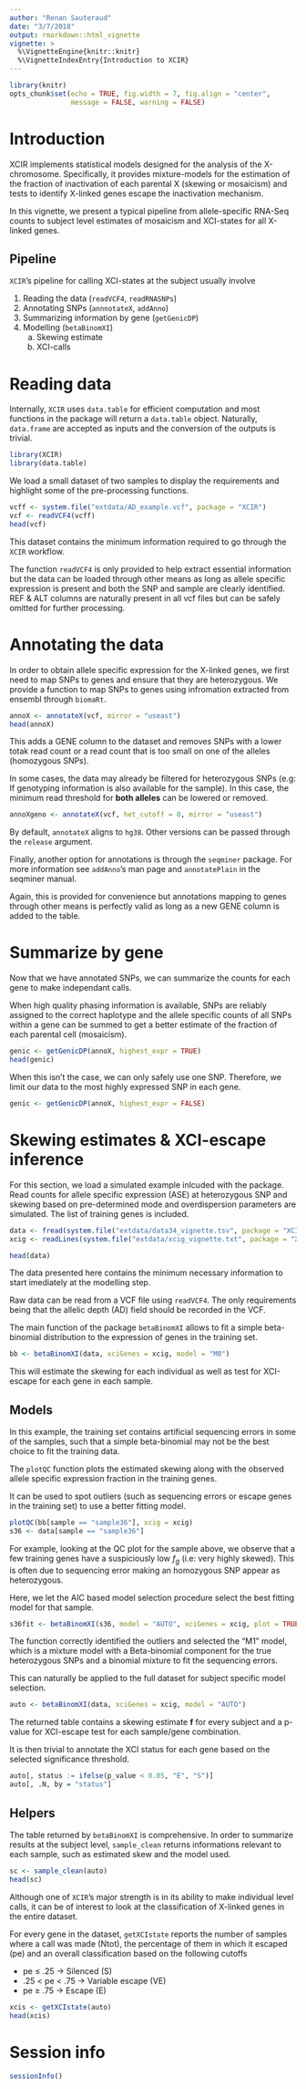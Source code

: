 ```yaml
---
author: "Renan Sauteraud"
date: "3/7/2018"
output: rmarkdown::html_vignette
vignette: >
  %\VignetteEngine{knitr::knitr}
  %\VignetteIndexEntry{Introduction to XCIR}
---
```


```r
library(knitr)
opts_chunk$set(echo = TRUE, fig.width = 7, fig.align = "center",
               message = FALSE, warning = FALSE)
```

# Introduction

XCIR implements statistical models designed for the analysis of the X-chromosome.
Specifically, it provides mixture-models for the estimation of the fraction
of inactivation of each parental X (skewing or mosaicism) and tests to
identify X-linked genes escape the inactivation mechanism.

In this vignette, we present a typical pipeline from allele-specific RNA-Seq
counts to subject level estimates of mosaicism and XCI-states for all
X-linked genes.


## Pipeline

`XCIR`'s pipeline for calling XCI-states at the subject usually involve

1. Reading the data (`readVCF4`, `readRNASNPs`)
2. Annotating SNPs (`annnotateX`, `addAnno`)
3. Summarizing information by gene (`getGenicDP`)
4. Modelling (`betaBinomXI`)
    a. Skewing estimate
    b. XCI-calls
    

# Reading data
Internally, `XCIR` uses `data.table` for efficient computation and most functions
in the package will return a `data.table` object. Naturally, `data.frame` are
accepted as inputs and the conversion of the outputs is trivial.

```r
library(XCIR)
library(data.table)
```

We load a small dataset of two samples to display the requirements and
highlight some of the pre-processing functions.
```r
vcff <- system.file("extdata/AD_example.vcf", package = "XCIR")
vcf <- readVCF4(vcff)
head(vcf)
```

This dataset contains the minimum information required to go through the 
`XCIR` workflow.

The function `readVCF4` is only provided to help extract essential information
but the data can be loaded through other means as long as allele specific 
expression is present and both the SNP and sample are clearly identified.
REF & ALT columns are naturally present in all vcf files
but can be safely omitted for further processing. 

# Annotating the data
In order to obtain allele specific expression for the X-linked genes, we first
need to map SNPs to genes and ensure that they are heterozygous. We provide 
a function to map SNPs to genes using infromation extracted from ensembl through
`biomaRt`.

```r
annoX <- annotateX(vcf, mirror = "useast")
head(annoX)
```

This adds a GENE column to the dataset and removes SNPs with a lower totak read 
count or a read count that is too small on one of the alleles (homozygous SNPs).


In some cases, the data may already be filtered for heterozygous SNPs
(e.g: If genotyping information is also available for the sample). In this 
case, the minimum read threshold for **both alleles** can be lowered or removed.

```r
annoXgeno <- annotateX(vcf, het_cutoff = 0, mirror = "useast")
```

By default, `annotateX` aligns to `hg38`. Other versions can be passed through
the `release` argument.

Finally, another option for annotations is through the `seqminer` package. For
more information see `addAnno`'s man page and `annotatePlain` in the seqminer
manual.

Again, this is provided for convenience but annotations mapping to genes through
other means is perfectly valid as long as a new GENE column is added to the 
table.


# Summarize by gene
Now that we have annotated SNPs, we can summarize the counts for each gene
to make independant calls.

When high quality phasing information is available, SNPs are reliably
assigned to the correct haplotype and the allele specific counts of all 
SNPs within a gene can be summed to get a better estimate of the fraction
of each parental cell (mosaicism).
```r
genic <- getGenicDP(annoX, highest_expr = TRUE)
head(genic)
```

When this isn't the case, we can only safely use one SNP. Therefore, we limit
our data to the most highly expressed SNP in each gene.
```r
genic <- getGenicDP(annoX, highest_expr = FALSE)
```

# Skewing estimates & XCI-escape inference

For this section, we load a simulated example inlcuded with the package. 
Read counts for allele specific expression (ASE) at heterozygous SNP and skewing
based on pre-determined mode and overdispersion parameters are simulated. The 
list of training genes is included.
```r
data <- fread(system.file("extdata/data34_vignette.tsv", package = "XCIR"))
xcig <- readLines(system.file("extdata/xcig_vignette.txt", package = "XCIR"))
```

```r
head(data)
```

The data presented here contains the minimum necessary information to start
imediately at the modelling step.

Raw data can be read from a VCF file using `readVCF4`. The only requirements 
being that the allelic depth (AD) field should be recorded in the VCF.


The main function of the package `betaBinomXI` allows to fit a simple beta-binomial
distribution to the expression of genes in the training set.
```r
bb <- betaBinomXI(data, xciGenes = xcig, model = "M0")
```
This will estimate the skewing for each individual as well as test for
XCI-escape for each gene in each sample.


## Models

In this example, the training set contains artificial sequencing errors in some of the samples, 
such that a simple beta-binomial may not be the best choice to fit the training data.

The `plotQC` function plots the estimated skewing along with the observed
allele specific expression fraction in the training genes. 

It can be used to spot outliers (such as sequencing errors or escape genes in
the training set) to use a better fitting model.
```r
plotQC(bb[sample == "sample36"], xcig = xcig)
s36 <- data[sample == "sample36"]
```

For example, looking at the QC plot for the sample above, we observe that a
few training genes have a suspiciously low $f_g$ (i.e: very highly skewed). 
This is often due to sequencing error making an homozygous SNP appear as 
heterozygous.

Here, we let the AIC based model selection procedure select the best fitting
model for that sample.
```r
s36fit <- betaBinomXI(s36, model = "AUTO", xciGenes = xcig, plot = TRUE)
```

The function correctly identified the outliers and selected the "M1" model,
which is a mixture model with a Beta-binomial component for the true 
heterozygous SNPs and a binomial mixture to fit the sequencing errors.

This can naturally be applied to the full dataset for subject specific model
selection.

```r
auto <- betaBinomXI(data, xciGenes = xcig, model = "AUTO")
```

The returned table contains a skewing estimate **f** for every subject and
a p-value for XCI-escape test for each sample/gene combination.

It is then trivial to annotate the XCI status for each gene based on the selected
significance threshold.
```r
auto[, status := ifelse(p_value < 0.05, "E", "S")]
auto[, .N, by = "status"]
```

## Helpers
The table returned by `betaBinomXI` is comprehensive. In order to summarize 
results at the subject level, `sample_clean` returns informations
relevant to each sample, such as estimated skew and the model used. 
```r
sc <- sample_clean(auto)
head(sc)
```

Although one of `XCIR`'s major strength is in its ability to make individual
level calls, it can be of interest to look at the classification of X-linked
genes in the entire dataset.

For every gene in the dataset, `getXCIstate` reports the number of samples 
where a call was made (Ntot), the percentage of them in which it escaped (pe) 
and an overall classification based on the following cutoffs 

- pe $\leq$ .25 $\rightarrow$ Silenced (S)
- .25 < pe < .75  $\rightarrow$ Variable escape (VE)
- pe $\geq$ .75 $\rightarrow$ Escape (E)

```r
xcis <- getXCIstate(auto)
head(xcis)
```


# Session info

```r
sessionInfo()
```
